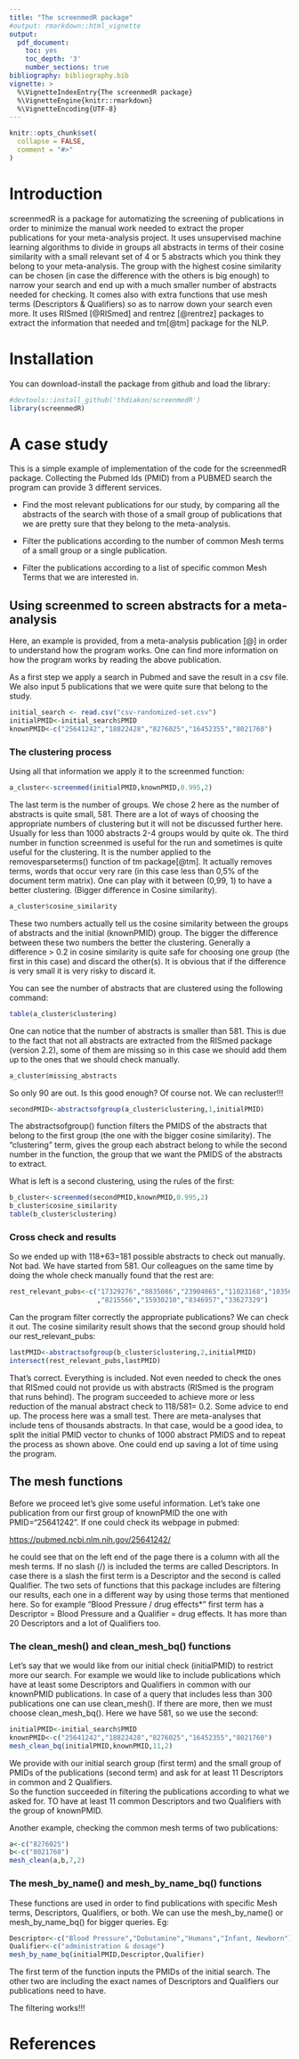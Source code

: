 ---
title: "The screenmedR package"
#output: rmarkdown::html_vignette
output:
  pdf_document:
    toc: yes
    toc_depth: '3'
    number_sections: true
bibliography: bibliography.bib
vignette: >
  %\VignetteIndexEntry{The screenmedR package}
  %\VignetteEngine{knitr::rmarkdown}
  %\VignetteEncoding{UTF-8}
---

```{r, include = FALSE}
knitr::opts_chunk$set(
  collapse = FALSE,
  comment = "#>"
)
```

# Introduction

screenmedR is a package for automatizing the screening of publications in order to minimize the manual work needed to extract the proper publications for your meta-analysis project. It uses unsupervised machine learning algorithms to divide in groups all abstracts in terms of their cosine similarity with a small relevant set  of 4 or 5 abstracts which you think they belong to your meta-analysis. The group with the highest cosine similarity can be chosen (in case the difference with the others is big enough) to narrow your search and end up with a much smaller number of abstracts needed for checking. 
It comes also with extra functions that use mesh terms (Descriptors & Qualifiers) so as to narrow down your search even more. It uses RISmed [@RISmed] and rentrez [@rentrez] packages to extract the information that needed and tm[@tm] package for the NLP.


# Installation

You can download-install the package from github and load the library:

```{r setup}
#devtools::install_github('thdiakon/screenmedR')
library(screenmedR)
```

# A case study

This is a simple example of implementation of the code for the screenmedR package.
Collecting the Pubmed Ids (PMID) from a PUBMED search the program can provide 3 different services.

*  Find the most relevant publications for our study, by comparing all the abstracts of the search with those of a small group of publications that we are pretty sure that they belong to the meta-analysis.

*  Filter the publications according to the number of common Mesh terms of a small group or a single publication.

* Filter the publications according to a list of specific common Mesh Terms that we are interested in. 


## Using screenmed to screen abstracts for a meta-analysis

Here, an example is provided, from a meta-analysis publication [@] in order to    understand how the program works. One can find more information on  how the program works by reading the above publication.

As a first step we apply a search in Pubmed and save the result in a csv file. We also input 5 publications that we were quite sure that belong to the study.


```{r}
initial_search <- read.csv("csv-randomized-set.csv")
initialPMID<-initial_search$PMID
knownPMID<-c("25641242","18822428","8276025","16452355","8021760")
```

### The clustering process

Using all that information we apply it to the screenmed function:

```{r}
a_cluster<-screenmed(initialPMID,knownPMID,0.995,2)
```

The last term is the number of groups. We chose 2 here as the number of abstracts is quite small, 581. There are a lot of ways of choosing the appropriate numbers of clustering but it will not be discussed further here. Usually for less than 1000 abstracts 2-4 groups would by quite ok. 
The third number in function screenmed is useful for the run and sometimes is quite useful for the clustering. It is the number applied to the removesparseterms() function of tm package[@tm]. 
It actually removes terms, words that occur very rare (in this case less than 0,5% of the document term matrix). One can play with it between (0,99, 1) to have a better clustering. (Bigger difference in Cosine similarity).

```{r}
a_cluster$cosine_similarity
```

These two numbers actually tell us the cosine similarity between the groups of abstracts and the initial (knownPMID) group. The bigger the difference between these two numbers the better the clustering. Generally a difference > 0.2 in cosine similarity is quite safe for choosing one group (the first in this case) and discard the other(s). It is obvious that if the difference is very small it is very risky to discard it.

You can see the number of abstracts that are clustered using the following command:

```{r}
table(a_cluster$clustering)
```

One can notice that the number of abstracts is smaller than 581. This is due to the fact that not all abstracts are extracted from the RISmed package (version 2.2), some of them are missing so in this case we should add them up to the ones that we should check manually.

```{r}
a_cluster$missing_abstracts  
```
So only 90 are out. Is this good enough? Of course not. We can recluster!!!

```{r}
secondPMID<-abstractsofgroup(a_cluster$clustering,1,initialPMID)  
```

The abstractsofgroup() function filters the PMIDS of the abstracts that belong to the first group (the one with the bigger cosine similarity).
The "clustering" term, gives the group each abstract belong to while the second number in the function, the group that we want the PMIDS of the abstracts to extract. 

What is left is a second clustering, using the rules of the first: 

```{r}
b_cluster<-screenmed(secondPMID,knownPMID,0.995,2)
b_cluster$cosine_similarity
table(b_cluster$clustering)
```

### Cross check and results

So we ended up with 118+63=181 possible abstracts to check out manually. Not bad. We have started from 581. Our colleagues on the same time by doing the whole check manually found that the rest are:
```{r}
rest_relevant_pubs<-c("17329276","8835086","23904065","11023168","10356137","9175947"
                      ,"8215566","15930210","8346957","33627329")
```

Can the program filter correctly the appropriate publications? We can check it out. The cosine similarity result shows that the second group should hold our rest_relevant_pubs:

```{r}
lastPMID<-abstractsofgroup(b_cluster$clustering,2,initialPMID)
intersect(rest_relevant_pubs,lastPMID)
```
That's correct. Everything is included. Not even needed to check the ones that RISmed could not provide us with abstracts (RISmed is the program that runs behind). The program succeeded to achieve more or less reduction of the manual abstract check to 118/581= 0.2. Some advice to end up. The process here was a small test. There are meta-analyses that include tens of thousands abstracts. In that case, would be a good idea, to split the initial PMID vector to chunks of 1000 abstract PMIDS and to repeat the process as shown above. One could end up saving a lot of time using the program.


## The mesh functions

Before we proceed let's give some useful information. Let's take one publication from our first group of knownPMID the one with PMID="25641242". If one could check its webpage in pubmed:

<https://pubmed.ncbi.nlm.nih.gov/25641242/>

he could see that on the left end of the page there is a column with all the mesh terms. If no slash (/) is included the terms are called Descriptors. In case there is a slash the first term is a Descriptor and the second is called Qualifier. The two sets of functions that this package includes are filtering our results, each one in a different way by using those terms that mentioned here. So for example "Blood Pressure / drug effects*" first term has a Descriptor = Blood Pressure and a Qualifier = drug effects. It has more than 20 Descriptors and a lot of Qualifiers too.

### The clean_mesh() and clean_mesh_bq() functions

Let's say that we would like from our initial check (initialPMID) to restrict more our search. For example we would like to include publications which have at least some Descriptors and Qualifiers in common with our knownPMID publications. In case of a query that includes less than 300 publications one can use clean_mesh(). If there are more, then we must choose clean_mesh_bq(). Here we have 581, so we use the second:



```{r}
initialPMID<-initial_search$PMID
knownPMID<-c("25641242","18822428","8276025","16452355","8021760")
mesh_clean_bq(initialPMID,knownPMID,11,2)
```

We provide with our initial search group (first term) and the small group of PMIDs of the publications (second term) and ask for at least 11 Descriptors in common and 2 Qualifiers.  
So the function succeeded in filtering the publications according to what we asked for.
TO have at least 11 common Descriptors and two Qualifiers with the group of knownPMID.

Another example, checking the common mesh terms of two publications:

```{r}
a<-c("8276025")
b<-c("8021760")
mesh_clean(a,b,7,2)
```

### The mesh_by_name() and mesh_by_name_bq() functions

These functions are used in order to find publications with specific Mesh terms, Descriptors, Qualifiers, or both. We can use the mesh_by_name() or mesh_by_name_bq() for bigger queries. Eg:

```{r}
Descriptor<-c("Blood Pressure","Dobutamine","Humans","Infant, Newborn")
Qualifier<-c("administration & dosage")
mesh_by_name_bq(initialPMID,Descriptor,Qualifier)
```

The first term of the function inputs the PMIDs of the initial search. The other two are including the exact names of Descriptors and Qualifiers our publications need to have.

The filtering works!!!

# References


